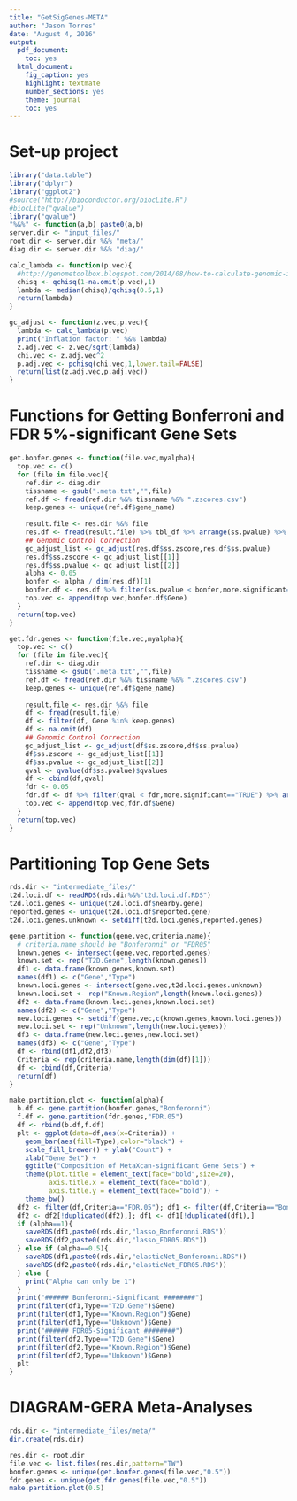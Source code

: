 ```yaml
---
title: "GetSigGenes-META"
author: "Jason Torres"
date: "August 4, 2016"
output:
  pdf_document:
    toc: yes
  html_document:
    fig_caption: yes
    highlight: textmate
    number_sections: yes
    theme: journal
    toc: yes
---
```


# Set-up project 

```r
library("data.table")
library("dplyr")
library("ggplot2")
#source("http://bioconductor.org/biocLite.R")
#biocLite("qvalue")
library("qvalue")
"%&%" <- function(a,b) paste0(a,b) 
server.dir <- "input_files/" 
root.dir <- server.dir %&% "meta/"
diag.dir <- server.dir %&% "diag/"

```


```r

calc_lambda <- function(p.vec){
  #http://genometoolbox.blogspot.com/2014/08/how-to-calculate-genomic-inflation.html  
  chisq <- qchisq(1-na.omit(p.vec),1)
  lambda <- median(chisq)/qchisq(0.5,1)
  return(lambda)
}

gc_adjust <- function(z.vec,p.vec){
  lambda <- calc_lambda(p.vec)
  print("Inflation factor: " %&% lambda)
  z.adj.vec <- z.vec/sqrt(lambda)
  chi.vec <- z.adj.vec^2  
  p.adj.vec <- pchisq(chi.vec,1,lower.tail=FALSE)  
  return(list(z.adj.vec,p.adj.vec))
}

```


# Functions for Getting Bonferroni and FDR 5%-significant Gene Sets 

```r

get.bonfer.genes <- function(file.vec,myalpha){
  top.vec <- c() 
  for (file in file.vec){
    ref.dir <- diag.dir 
    tissname <- gsub(".meta.txt","",file)
    ref.df <- fread(ref.dir %&% tissname %&% ".zscores.csv")
    keep.genes <- unique(ref.df$gene_name)
    
    result.file <- res.dir %&% file
    res.df <- fread(result.file) %>% tbl_df %>% arrange(ss.pvalue) %>% filter(Gene %in% keep.genes)
    ## Genomic Control Correction
    gc_adjust_list <- gc_adjust(res.df$ss.zscore,res.df$ss.pvalue)
    res.df$ss.zscore <- gc_adjust_list[[1]]
    res.df$ss.pvalue <- gc_adjust_list[[2]]
    alpha <- 0.05
    bonfer <- alpha / dim(res.df)[1]
    bonfer.df <- res.df %>% filter(ss.pvalue < bonfer,more.significant=="TRUE")
    top.vec <- append(top.vec,bonfer.df$Gene)
  }
  return(top.vec)
}

get.fdr.genes <- function(file.vec,myalpha){
  top.vec <- c() 
  for (file in file.vec){
    ref.dir <- diag.dir 
    tissname <- gsub(".meta.txt","",file)
    ref.df <- fread(ref.dir %&% tissname %&% ".zscores.csv")
    keep.genes <- unique(ref.df$gene_name)
    
    result.file <- res.dir %&% file
    df <- fread(result.file)
    df <- filter(df, Gene %in% keep.genes)
    df <- na.omit(df)
    ## Genomic Control Correction
    gc_adjust_list <- gc_adjust(df$ss.zscore,df$ss.pvalue)
    df$ss.zscore <- gc_adjust_list[[1]]
    df$ss.pvalue <- gc_adjust_list[[2]]
    qval <- qvalue(df$ss.pvalue)$qvalues 
    df <- cbind(df,qval)
    fdr <- 0.05
    fdr.df <- df %>% filter(qval < fdr,more.significant=="TRUE") %>% arrange(qval)
    top.vec <- append(top.vec,fdr.df$Gene)
  }
  return(top.vec) 
}
```

# Partitioning Top Gene Sets 

```r

rds.dir <- "intermediate_files/"
t2d.loci.df <- readRDS(rds.dir%&%"t2d.loci.df.RDS")
t2d.loci.genes <- unique(t2d.loci.df$nearby.gene)
reported.genes <- unique(t2d.loci.df$reported.gene)
t2d.loci.genes.unknown <- setdiff(t2d.loci.genes,reported.genes)

gene.partition <- function(gene.vec,criteria.name){
  # criteria.name should be "Bonferonni" or "FDR05"
  known.genes <- intersect(gene.vec,reported.genes)
  known.set <- rep("T2D.Gene",length(known.genes))
  df1 <- data.frame(known.genes,known.set)
  names(df1) <- c("Gene","Type")
  known.loci.genes <- intersect(gene.vec,t2d.loci.genes.unknown)
  known.loci.set <- rep("Known.Region",length(known.loci.genes))
  df2 <- data.frame(known.loci.genes,known.loci.set)
  names(df2) <- c("Gene","Type")
  new.loci.genes <- setdiff(gene.vec,c(known.genes,known.loci.genes))
  new.loci.set <- rep("Unknown",length(new.loci.genes))
  df3 <- data.frame(new.loci.genes,new.loci.set)
  names(df3) <- c("Gene","Type")
  df <- rbind(df1,df2,df3)
  Criteria <- rep(criteria.name,length(dim(df)[1]))
  df <- cbind(df,Criteria)
  return(df)
}

make.partition.plot <- function(alpha){
  b.df <- gene.partition(bonfer.genes,"Bonferonni")
  f.df <- gene.partition(fdr.genes,"FDR.05")
  df <- rbind(b.df,f.df)
  plt <- ggplot(data=df,aes(x=Criteria)) +
    geom_bar(aes(fill=Type),color="black") +
    scale_fill_brewer() + ylab("Count") + 
    xlab("Gene Set") + 
    ggtitle("Composition of MetaXcan-significant Gene Sets") +
    theme(plot.title = element_text(face="bold",size=20),
          axis.title.x = element_text(face="bold"),
          axis.title.y = element_text(face="bold")) +
    theme_bw()
  df2 <- filter(df,Criteria=="FDR.05"); df1 <- filter(df,Criteria=="Bonferonni")
  df2 <- df2[!duplicated(df2),]; df1 <- df1[!duplicated(df1),]
  if (alpha==1){
    saveRDS(df1,paste0(rds.dir,"lasso_Bonferonni.RDS"))
    saveRDS(df2,paste0(rds.dir,"lasso_FDR05.RDS"))
  } else if (alpha==0.5){
    saveRDS(df1,paste0(rds.dir,"elasticNet_Bonferonni.RDS"))
    saveRDS(df2,paste0(rds.dir,"elasticNet_FDR05.RDS"))    
  } else {
    print("Alpha can only be 1")
  }
  print("###### Bonferonni-Significant ########")
  print(filter(df1,Type=="T2D.Gene")$Gene)
  print(filter(df1,Type=="Known.Region")$Gene)
  print(filter(df1,Type=="Unknown")$Gene)
  print("###### FDR05-Significant ########")
  print(filter(df2,Type=="T2D.Gene")$Gene)
  print(filter(df2,Type=="Known.Region")$Gene)
  print(filter(df2,Type=="Unknown")$Gene)
  plt
}
```

# DIAGRAM-GERA Meta-Analyses 

```r
rds.dir <- "intermediate_files/meta/"
dir.create(rds.dir)

res.dir <- root.dir 
file.vec <- list.files(res.dir,pattern="TW")
bonfer.genes <- unique(get.bonfer.genes(file.vec,"0.5"))
fdr.genes <- unique(get.fdr.genes(file.vec,"0.5"))
make.partition.plot(0.5)
```
